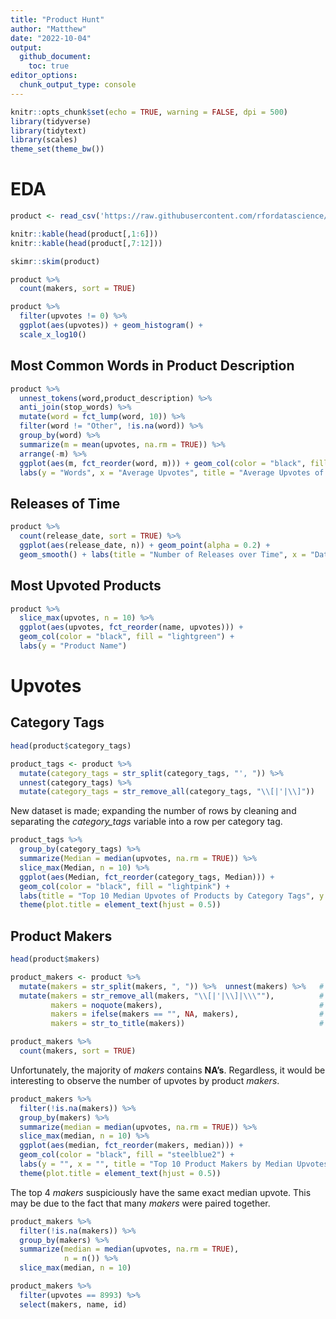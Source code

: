 ```yaml
---
title: "Product Hunt"
author: "Matthew"
date: "2022-10-04"
output: 
  github_document:
    toc: true
editor_options: 
  chunk_output_type: console
---
```


```r
knitr::opts_chunk$set(echo = TRUE, warning = FALSE, dpi = 500)
library(tidyverse)
library(tidytext)
library(scales)
theme_set(theme_bw())
```

# EDA

```r
product <- read_csv('https://raw.githubusercontent.com/rfordatascience/tidytuesday/master/data/2022/2022-10-04/product_hunt.csv')
```

```r
knitr::kable(head(product[,1:6]))
knitr::kable(head(product[,7:12]))

skimr::skim(product)
```

```r
product %>% 
  count(makers, sort = TRUE)
```

```r
product %>% 
  filter(upvotes != 0) %>% 
  ggplot(aes(upvotes)) + geom_histogram() +
  scale_x_log10()
```

## Most Common Words in Product Description

```r
product %>% 
  unnest_tokens(word,product_description) %>% 
  anti_join(stop_words) %>%
  mutate(word = fct_lump(word, 10)) %>% 
  filter(word != "Other", !is.na(word)) %>% 
  group_by(word) %>% 
  summarize(m = mean(upvotes, na.rm = TRUE)) %>% 
  arrange(-m) %>% 
  ggplot(aes(m, fct_reorder(word, m))) + geom_col(color = "black", fill = "lightblue") +
  labs(y = "Words", x = "Average Upvotes", title = "Average Upvotes of Products Based on the 10 Most Common Words")
```

## Releases of Time

```r
product %>% 
  count(release_date, sort = TRUE) %>% 
  ggplot(aes(release_date, n)) + geom_point(alpha = 0.2) +
  geom_smooth() + labs(title = "Number of Releases over Time", x = "Date", y = "Releases")
```

## Most Upvoted Products

```r
product %>% 
  slice_max(upvotes, n = 10) %>% 
  ggplot(aes(upvotes, fct_reorder(name, upvotes))) + 
  geom_col(color = "black", fill = "lightgreen") +
  labs(y = "Product Name")
```

# Upvotes
## Category Tags

```r
head(product$category_tags)

product_tags <- product %>% 
  mutate(category_tags = str_split(category_tags, "', ")) %>% 
  unnest(category_tags) %>% 
  mutate(category_tags = str_remove_all(category_tags, "\\[|'|\\]"))
```

New dataset is made; expanding the number of rows by cleaning and separating the *category_tags* variable into a row per category tag.

```r
product_tags %>% 
  group_by(category_tags) %>% 
  summarize(Median = median(upvotes, na.rm = TRUE)) %>% 
  slice_max(Median, n = 10) %>% 
  ggplot(aes(Median, fct_reorder(category_tags, Median))) + 
  geom_col(color = "black", fill = "lightpink") +
  labs(title = "Top 10 Median Upvotes of Products by Category Tags", y = "", x = "") +
  theme(plot.title = element_text(hjust = 0.5))
```

## Product Makers

```r
head(product$makers)

product_makers <- product %>% 
  mutate(makers = str_split(makers, ", ")) %>%  unnest(makers) %>%   # split into a list and then un-list into rows
  mutate(makers = str_remove_all(makers, "\\[|'|\\]|\\\""),          # remove extra characters
         makers = noquote(makers),                                   # remove quotes
         makers = ifelse(makers == "", NA, makers),                  # turn empty string into NA
         makers = str_to_title(makers))                              # convert into title case
```

```r
product_makers %>%  
  count(makers, sort = TRUE)
```

Unfortunately, the majority of *makers* contains **NA's**. Regardless, it would be interesting to observe the number of upvotes by product *makers*. 

```r
product_makers %>% 
  filter(!is.na(makers)) %>% 
  group_by(makers) %>% 
  summarize(median = median(upvotes, na.rm = TRUE)) %>% 
  slice_max(median, n = 10) %>% 
  ggplot(aes(median, fct_reorder(makers, median))) + 
  geom_col(color = "black", fill = "steelblue2") +
  labs(y = "", x = "", title = "Top 10 Product Makers by Median Upvotes") +
  theme(plot.title = element_text(hjust = 0.5))
```

The top 4 *makers* suspiciously have the same exact median upvote. This may be due to the fact that many *makers* were paired together.

```r
product_makers %>% 
  filter(!is.na(makers)) %>% 
  group_by(makers) %>% 
  summarize(median = median(upvotes, na.rm = TRUE),
            n = n()) %>% 
  slice_max(median, n = 10)

product_makers %>% 
  filter(upvotes == 8993) %>% 
  select(makers, name, id)
```

